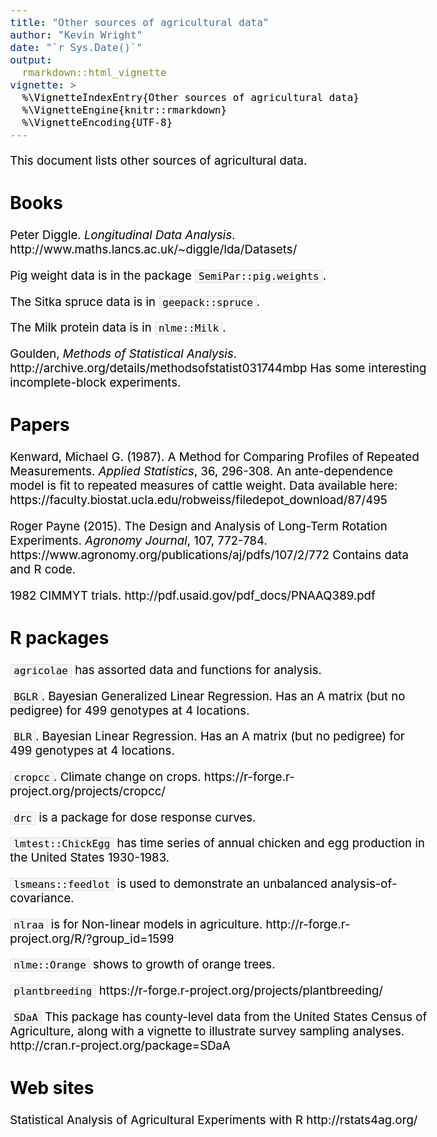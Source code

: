```yaml
---
title: "Other sources of agricultural data"
author: "Kevin Wright"
date: "`r Sys.Date()`"
output: 
  rmarkdown::html_vignette
vignette: >
  %\VignetteIndexEntry{Other sources of agricultural data}
  %\VignetteEngine{knitr::rmarkdown}
  %\VignetteEncoding{UTF-8}
---
```

<style type="text/css">
body, td { font-size: 14pt; color: #000; padding:1em; }
code, pre, #ws, #message { font-size: 12pt;
  color: #000; background-color: #f5f5f5; }
code {border: 1px solid #e0e0e0; padding: 0 5px;}
pre > code { border: 0; }
</style>

This document lists other sources of agricultural data.

## Books

Peter Diggle. _Longitudinal Data Analysis_.
http://www.maths.lancs.ac.uk/~diggle/lda/Datasets/

Pig weight data is in the package `SemiPar::pig.weights`.

The Sitka spruce data is in `geepack::spruce`.

The Milk protein data is in `nlme::Milk`.

Goulden, _Methods of Statistical Analysis_.
http://archive.org/details/methodsofstatist031744mbp
Has some interesting incomplete-block experiments.

## Papers

Kenward, Michael G. (1987).  A Method for Comparing Profiles of Repeated
Measurements.  _Applied Statistics_, 36, 296-308.
An ante-dependence model is fit to repeated measures of cattle weight.
Data available here:
https://faculty.biostat.ucla.edu/robweiss/filedepot_download/87/495

Roger Payne (2015). The Design and Analysis of Long-Term Rotation Experiments.
_Agronomy Journal_, 107, 772-784.
https://www.agronomy.org/publications/aj/pdfs/107/2/772
Contains data and R code.


1982 CIMMYT trials.
http://pdf.usaid.gov/pdf_docs/PNAAQ389.pdf

## R packages

`agricolae` has assorted data and functions for analysis.

`BGLR`. Bayesian Generalized Linear Regression.
Has an A matrix (but no pedigree) for 499 genotypes at 4 locations.

`BLR`. Bayesian Linear Regression.
Has an A matrix (but no pedigree) for 499 genotypes at 4 locations.

`cropcc`. Climate change on crops.
https://r-forge.r-project.org/projects/cropcc/

`drc` is a package for dose response curves.

`lmtest::ChickEgg` has time series of annual chicken and egg
production in the United States 1930-1983.

`lsmeans::feedlot` is used to demonstrate an unbalanced
analysis-of-covariance.

`nlraa` is for Non-linear models in agriculture.
http://r-forge.r-project.org/R/?group_id=1599

`nlme::Orange` shows to growth of orange trees.

`plantbreeding`
https://r-forge.r-project.org/projects/plantbreeding/

`SDaA` This package has county-level data from the United States Census of
Agriculture, along with a vignette to illustrate survey sampling analyses.
http://cran.r-project.org/package=SDaA

## Web sites

Statistical Analysis of Agricultural Experiments with R
http://rstats4ag.org/
